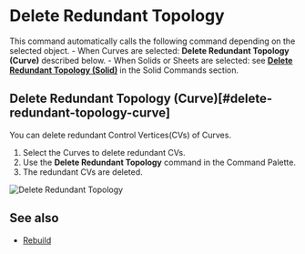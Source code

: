 
<Reference shortcut="" command="Delete Redundant Topology" button="" />

# Delete Redundant Topology

This command automatically calls the following command depending on the selected object.
    - When Curves are selected: **Delete Redundant Topology (Curve)** described below.
    - When Solids or Sheets are selected: see [**Delete Redundant Topology (Solid)**](../solid/delete-redundant-topology#delete-redundant-topology-solid)  in the Solid Commands section.

## Delete Redundant Topology (Curve)[#delete-redundant-topology-curve]

You can delete redundant Control Vertices(CVs) of Curves.

1. Select the  Curves to delete redundant CVs.
2. Use the **Delete Redundant Topology** command in the Command Palette.
3. The redundant CVs are deleted.

![Delete Redundant Topology](/img/delete-redundant-topology.gif)

## See also
- [Rebuild](./rebuild)












